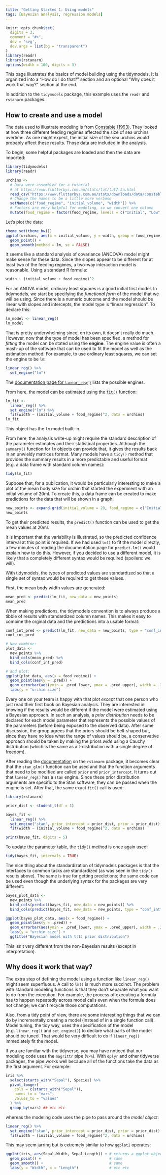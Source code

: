 ```yaml
---
title: "Getting Started 1: Using models"
tags: [Bayesian analysis, regression models]
---
```



```r
knitr::opts_chunk$set(
  digits = 3,
  comment = "#>",
  dev = 'svg', 
  dev.args = list(bg = "transparent")
)
library(readr)
library(rstanarm)
options(width = 100, digits = 3)
```


This page illustrates the basics of model building using the tidymodels. It is organized into a "How do I do that?" section and an optional "Why does it work that way?" section at the end. 

In addition to the `tidymodels` package, this example uses the `readr` and `rstanarm` packages. 


## How to create and use a model

The data used to illustrate modeling is from [Constable (1993)](https://link.springer.com/article/10.1007/BF00349318). They looked at how three different feeding regimes affected the size of sea urchins overtime. As one might expect, the initial size of the sea urchins would probably affect these results. Those data are included in the analysis. 

To begin, some helpful packages are loaded and then the data are imported: 

```r
library(tidymodels)
library(readr)

urchins <-
  # Data were assembled for a tutorial 
  # at https://www.flutterbys.com.au/stats/tut/tut7.5a.html
  read_csv("https://www.flutterbys.com.au/stats/downloads/data/constable.csv") %>% 
  # Change the names to be a little more verbose
  setNames(c("food_regime", "initial_volume", "width")) %>% 
  # Factors are very helpful for modeling, so we convert one column
  mutate(food_regime = factor(food_regime, levels = c("Initial", "Low", "High")))
```

Let's plot the data: 

```r
theme_set(theme_bw())
ggplot(urchins, aes(x = initial_volume, y = width, group = food_regime, col = food_regime)) + 
  geom_point() + 
  geom_smooth(method = lm, se = FALSE)
```

It seems like a standard analysis of covariance (ANCOVA) model might make sense for these data. Since the slopes appear to be different for at least two of the feeding regimes, a two-way interaction model is reasonable. Using a standard R formula: 

```r
width ~ (initial_volume + food_regime)^2
```

For an ANOVA model, ordinary least squares is a good initial first model. In tidymodels, we start be specifying the _functional form_ of the model that we will be using. Since there is a numeric outcome and the model should be linear with slopes and intercepts, the model type is "linear regression". To declare this: 


```r
lm_model <- linear_reg()
lm_model
```

That is pretty underwhelming since, on its own, it doesn't really do much. However, now that the type of model has been specified, a method for _fitting_ the model can be stated using the **engine**. The engine value is often a mash-up of the software that can be used to fit the model as well as the estimation method. For example, to use ordinary least squares, we can set the engine to be `lm`:

```r
linear_reg() %>% 
  set_engine("lm")
```

The [documentation page for `linear_reg()`](https://tidymodels.github.io/parsnip/reference/linear_reg.html) lists the possible engines. 

From here, the model can be estimated using the [`fit()`](https://tidymodels.github.io/parsnip/reference/fit.html) function:

```r
lm_fit <- 
  linear_reg() %>% 
  set_engine("lm") %>% 
  fit(width ~ (initial_volume + food_regime)^2, data = urchins)
lm_fit
```

This object has the `lm` model built-in. 

From here, the analysis write-up might require the standard description of the parameter estimates and their statistical properties. Although the `summary()` function for `lm` objects can provide that, it gives the results back in an unwieldy matrices format. Many models have a `tidy()` method that provides the summary results in a more predictable and useful format (e.g. a data frame with standard column names): 

```r
tidy(lm_fit)
```

Suppose that, for a publication, it would be particularly interesting to make a plot of the mean body size for urchin that started the experiment with an initial volume of 20ml. To create this, a data frame can be created to make predictions for the data that will be shown in a graph:

```r
new_points <- expand.grid(initial_volume = 20, food_regime = c("Initial", "Low", "High"))
new_points
```

To get their predicted results, the `predict()` function can be used to get the mean values at 20ml. 

It is important that the variability is illustrated, so the predicted confidence interval at this point is required. If we had used `lm()` to fit the model directly, a few minutes of reading the documentation page for `predict.lm()` would explain how to do this. However, if you decided to use a different model, it is likely that a completely different syntax would be required (spoilers: we will). 

With tidymodels, the types of predicted values are standardized so that a single set of syntax would be required to get these values. 

First, the mean body width values are generated: 

```r
mean_pred <- predict(lm_fit, new_data = new_points)
mean_pred
```

When making predictions, the tidymodels convention is to always produce a tibble of results with standardized column names. This makes it easy to combine the orginal data and the predictions into a usable format: 

```r
conf_int_pred <- predict(lm_fit, new_data = new_points, type = "conf_int")
conf_int_pred

# Now combine: 
plot_data <- 
  new_points %>% 
  bind_cols(mean_pred) %>% 
  bind_cols(conf_int_pred)

# and plot:
ggplot(plot_data, aes(x = food_regime)) + 
  geom_point(aes(y = .pred)) + 
  geom_errorbar(aes(ymin = .pred_lower, ymax = .pred_upper), width = .2) + 
  labs(y = "urchin size")
```

Every one on your team is happy with that plot _except_ that one person who just read their first book on Bayesian analysis. They are interested in knowing if the results would be different if the model were estimated using a Bayesian approach. In such an analysis, a _prior distribution_ needs to be declared for each model parameter that represents the possible values of the parameters (before being exposed to the observed data). After some discussion, the group agrees that the priors should be bell-shaped but, since they have no idea what the range of values should be, a conservative approach should be taken by making the priors _wide_ using a Cauchy distribution (which is the same as a t-distribution with a single degree of freedom).

After reading the [documentation](http://mc-stan.org/rstanarm/articles/priors.html) on the `rstanarm` package, it becomes clear that the `stan_glm()` function can be used and that the function arguments that need to be modified are called `prior` and `prior_intercept`. It turns out that `linear_reg()` has a `stan` engine. Since these prior distribution arguments are specific to the Stan software, they can be passed when the engine is set. After that, the same exact `fit()` call is used:

```r
library(rstanarm)

prior_dist <- student_t(df = 1)

bayes_fit <- 
  linear_reg() %>% 
  set_engine("stan", prior_intercept = prior_dist, prior = prior_dist) %>% 
  fit(width ~ (initial_volume + food_regime)^2, data = urchins)

print(bayes_fit, digits = 5)
```

To update the parameter table, the `tidy()` method is once again used: 

```r
tidy(bayes_fit, intervals = TRUE)
```

The nice thing about the standardization of tidymodels packages is that the interfaces to common tasks are standardized (as was seen in the `tidy()` results above). The same is true for getting predictions; the same code can be used even though the underlying syntax for the packages are very different:

```r
bayes_plot_data <- 
  new_points %>% 
  bind_cols(predict(bayes_fit, new_data = new_points)) %>% 
  bind_cols(predict(bayes_fit, new_data = new_points, type = "conf_int"))

ggplot(bayes_plot_data, aes(x = food_regime)) + 
  geom_point(aes(y = .pred)) + 
  geom_errorbar(aes(ymin = .pred_lower, ymax = .pred_upper), width = .2) + 
  labs(y = "urchin size") + 
  ggtitle("Bayesian model with t(1) prior distribution")
```

This isn't very different from the non-Bayesian results (except in interpretation). 


## Why does it work that way? 

The extra step of defining the model using a function like `linear_reg()` might seem superfluous. A call to `lm()` is much more succinct. The problem with standard modeling functions is that they don't separate what you want to do from the execution. For example, the process of executing a formula has to happen repeatedly across model calls even when the formula does not change; we can't recycle those computations. 

Also, from a tidy point of view, there are some interesting things that we can do by incrementally creating a model (instead of in a single function call). Model tuning, the tidy way, uses the specification of the model (e.g. `linear_reg()` and `set_engine()`) to declare what parts of the model should be tuned. That would be very difficult to do if `linear_reg()` immediately fit the model. 

If you are familiar with the tidyverse, you may have noticed that our modeling code uses the `magrittr` pipe (`%>%`). With `dplyr` and other tidyverse packages, the pipe works well because all of the functions take the data as the first argument. For example: 

```r
iris %>% 
  select(starts_with("Sepal"), Species) %>% 
  pivot_longer(
    cols = c(starts_with("Sepal")),
    names_to = "vars",
    values_to = "values"
  ) %>% 
  group_by(vars) ## etc etc
```

whereas the modeling code uses the pipe to pass around the _model object_:

```r
linear_reg() %>% 
  set_engine("stan", prior_intercept = prior_dist, prior = prior_dist) %>% 
  fit(width ~ (initial_volume + food_regime)^2, data = urchins)
```

This may seem jarring but is extremely similar to how `ggplot2` operates:

```r
ggplot(iris, aes(Sepal.Width, Sepal.Length)) + # returns a ggplot object 
  geom_point() +                               # same
  geom_smooth() +                              # same
  labs(y = "Width", x = "Length")              # etc etc
```


